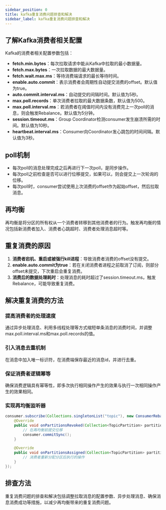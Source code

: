 ```yaml
---
sidebar_position: 0
title: kafka重复消费问题排查和解决
sidebar_label: kafka重复消费问题排查和解决
---
```


## 了解Kafka消费者相关配置

Kafka的消费者相关配置参数包括：

- **fetch.min.bytes**：每次拉取请求中能从Kafka中拉取的最小数据量。
- **fetch.max.bytes**：一次拉取数据的最大数据量。
- **fetch.wait.max.ms**：等待消费端请求的最长等待时间。
- **enable.auto.commit**：表示消费者会周期性自动提交消费的offset。默认值为true。
- **auto.commit.interval.ms**：自动提交的间隔时间。默认值为5秒。
- **max.poll.records**：单次消费者拉取的最大数据条数，默认值为500。
- **max.poll.interval.ms**：若消费者在阈值时间内没有消费完上一次poll的消息，则会触发Rebalance。默认值为5分钟。
- **session.timeout.ms**：Group Coordinator检测consumer发生崩溃所需的时间。默认值为10秒。
- **heartbeat.interval.ms**：Consumer向Coordinator发心跳包的时间间隔。默认值为3秒。

## poll机制
- 每次poll的消息处理完成之后再进行下一次poll，是同步操作。
- 每次poll之前检查是否可以进行位移提交，如果可以，则会提交上一次轮询的位移。
- 每次poll时，consumer尝试使用上次消费的offset作为起始offset，然后拉取消息。

## 再均衡
再均衡是将分区的所有权从一个消费者转移到其他消费者的行为。触发再均衡的情况包括新消费者加入、消费者心跳超时、消费者处理消息超时等。

## 重复消费的原因

1. **消费者宕机、重启或被强行kill进程**：导致消费者消费的offset没有提交。
2. **enable.auto.commit为true**：若在关闭消费者进程之前取消了订阅，则部分offset未提交，下次重启会重复消费。
3. **消费后的数据处理耗时**：处理消息的耗时超过了session.timeout.ms，触发Rebalance，可能导致重复消费。

## 解决重复消费的方法

### **提高消费者的处理速度**
通过异步处理消息、利用多线程处理等方式缩短单条消息的消费时间，并调整max.poll.interval.ms和max.poll.records的值。
### **引入消息去重机制**
在消息中加入唯一标识符，在消费端保存最近的消息id，并进行去重。
### **保证消费者逻辑幂等**
确保消费逻辑具有幂等性，即多次执行相同操作产生的效果与执行一次相同操作产生的效果相同。
### **实现再均衡监听器**
```java
consumer.subscribe(Collections.singletonList("topic"), new ConsumerRebalanceListener() {
    @Override
    public void onPartitionsRevoked(Collection<TopicPartition> partitions) {
        // 在再均衡前提交位移
        consumer.commitSync();
    }

    @Override
    public void onPartitionsAssigned(Collection<TopicPartition> partitions) {
        // 消费者重新分配分区后执行的操作
    }
});
```

## 排查方法
重复消费问题的排查和解决包括调整拉取消息的配置参数、异步处理消息、确保消息消费成功等措施，以减少再均衡带来的重复消费问题。